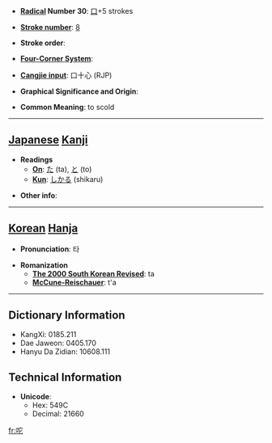 * '''[[Wiktionary:Chinese radical index| Radical]] Number 30''': [[Wiktionary:Chinese radical index 口|口]]+5 strokes

* '''[[Wiktionary:Chinese total strokes index|Stroke number]]''': [[Wiktionary:Chinese total strokes index 8|8]]

* '''Stroke order''': 

* '''[[Wiktionary:Chinese four corner index|Four-Corner System]]''': 

* '''[[Wiktionary:Chinese Cangjie index|Cangjie input]]''': 口十心 (RJP)

* '''Graphical Significance and Origin''': 

* '''Common Meaning''': to scold

----

== [[Japanese]] [[Kanji]] ==

* '''Readings'''
** '''[[On]]''': [[た]] (ta), [[と]] (to)
** '''[[Kun]]''': [[しかる]] (shikaru)

* '''Other info''':  

----

== [[Korean]] [[Hanja]] ==

* '''Pronunciation''': 타

* '''Romanization'''
** '''[[The 2000 South Korean Revised Romanization|The 2000 South Korean Revised]]''': ta
** '''[[McCune-Reischauer]]''': t'a

----

== Dictionary Information ==

* KangXi: 0185.211
* Dae Jaweon: 0405.170
* Hanyu Da Zidian: 10608.111

== Technical Information ==

* '''Unicode''':
** Hex: 549C
** Decimal: 21660

[[fr:咜]]